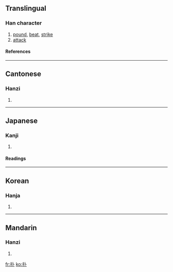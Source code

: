 {{see|撲}}

==Translingual==
===Han character===
{{Han char|rn=64|rad=手|as=02|sn=5|four=4300<sub>0</sub>|canj=手卜 (QY)}}
# [[pound]], [[beat]], [[strike]]
# [[attack]]
====References====
{{Han ref|kx=0417.100|dkj=11779|dj=0763.110|hdz=31827.020|uh=6251|ud=25169|bh=A5B7|bd=42423}}
----
==Cantonese==
===Hanzi===
{{yue-hanzi|jyut=|y=pok3}}
# {{defn|Cantonese}}
----
==Japanese==
===Kanji===
{{ja-kanji|grade=|rs=手02}}
# {{defn|Japanese}} 
====Readings====
{{ja-readings|on=[[ほく]] (hoku), [[はく]] (haku), [[ほう]] (hō), [[ふ]] (fu)|kun=[[かるくうつ]] (karukuutsu), [[むちうつ]] (muchiutsu)}}
----
==Korean==
===Hanja===
{{ko-hanja|hangeul=복|eumhun=|rv=bok|mr=pok|y=pok}}
# {{defn|Korean}}
----
==Mandarin==
===Hanzi===
{{cmn-hanzi|tra=撲|pin=[[bū]] ([[bu1]])|wg=pu<sup>1</sup>}}
# {{defn|Mandarin}}

[[fr:扑]]
[[ko:扑]]